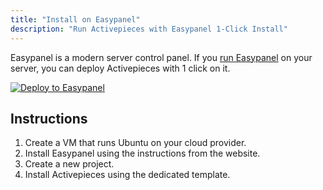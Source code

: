 ```yaml
---
title: "Install on Easypanel"
description: "Run Activepieces with Easypanel 1-Click Install"
---
```


Easypanel is a modern server control panel. If you [run Easypanel](https://easypanel.io/docs) on your server, you can deploy Activepieces with 1 click on it.

<a target="_blank" rel="noopener" href="https://easypanel.io/docs/templates/activepieces">![Deploy to Easypanel](https://easypanel.io/img/deploy-on-easypanel-40.svg)</a>

## Instructions

1. Create a VM that runs Ubuntu on your cloud provider.
2. Install Easypanel using the instructions from the website.
3. Create a new project.
4. Install Activepieces using the dedicated template.